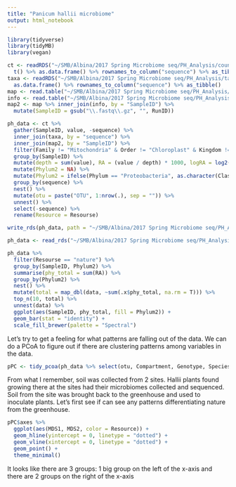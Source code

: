 ```yaml
---
title: "Panicum hallii microbiome"
output: html_notebook
---
```


```r
library(tidyverse)
library(tidyMB)
library(vegan)
```

```r
ct <- readRDS("~/SMB/Albina/2017 Spring Microbiome seq/PH_Analysis/count_table.rds") %>% 
  t() %>% as.data.frame() %>% rownames_to_column("sequence") %>% as_tibble()
taxa <- readRDS("~/SMB/Albina/2017 Spring Microbiome seq/PH_Analysis/taxa.rds") %>% 
  as.data.frame() %>% rownames_to_column("sequence") %>% as_tibble()
map <- read.table("~/SMB/Albina/2017 Spring Microbiome seq/PH_Analysis/ph.map", header = T, sep = "\t")
info <- read.table("~/SMB/Albina/2017 Spring Microbiome seq/PH_Analysis/map.txt", header = T)
map2 <- map %>% inner_join(info, by = "SampleID") %>% 
  mutate(SampleID = gsub("\\.fastq\\.gz", "", RunID))
```

```r
ph_data <- ct %>% 
  gather(SampleID, value, -sequence) %>% 
  inner_join(taxa, by = "sequence") %>% 
  inner_join(map2, by = "SampleID") %>% 
  filter(Family != "Mitochondria" & Order != "Chloroplast" & Kingdom != "Eukaryota") %>% 
  group_by(SampleID) %>% 
  mutate(depth = sum(value), RA = (value / depth) * 1000, logRA = log2(RA + 1)) %>% 
  mutate(Phylum2 = NA) %>% 
  mutate(Phylum2 = ifelse(Phylum == "Proteobacteria", as.character(Class), as.character(Phylum))) %>% 
  group_by(sequence) %>% 
  nest() %>% 
  mutate(otu = paste("OTU", 1:nrow(.), sep = "")) %>% 
  unnest() %>% 
  select(-sequence) %>% 
  rename(Resource = Resourse)

write_rds(ph_data, path = "~/SMB/Albina/2017 Spring Microbiome seq/PH_Analysis/ph_data.rds")

ph_data <- read_rds("~/SMB/Albina/2017 Spring Microbiome seq/PH_Analysis/ph_data.rds")
```


```r
ph_data %>% 
  filter(Resourse == "nature") %>% 
  group_by(SampleID, Phylum2) %>% 
  summarise(phy_total = sum(RA)) %>% 
  group_by(Phylum2) %>% 
  nest() %>% 
  mutate(total = map_dbl(data, ~sum(.x$phy_total, na.rm = T))) %>% 
  top_n(10, total) %>% 
  unnest(data) %>% 
  ggplot(aes(SampleID, phy_total, fill = Phylum2)) +
  geom_bar(stat = "identity") +
  scale_fill_brewer(palette = "Spectral")
```

Let's try to get a feeling for what patterns are falling out of the data. We can do a PCoA to figure out if there are clustering patterns among variables in the data. 

```r
pPC <- tidy_pcoa(ph_data %>% select(otu, Compartment, Genotype, Species, SampleID, Trt, logRA, Resource, Intensity), otus = "otu", keep_loadings = T, value = "logRA")
```
From what I remember, soil was collected from 2 sites. Hallii plants found growing there at the sites had their microbiomes collected and sequenced. Soil from the site was brought back to the greenhouse and used to inoculate plants. Let's first see if can see any patterns differentiating nature from the greenhouse.

```r
pPC$axes %>% 
  ggplot(aes(MDS1, MDS2, color = Resource)) +
  geom_hline(yintercept = 0, linetype = "dotted") +
  geom_vline(xintercept = 0, linetype = "dotted") +
  geom_point() +
  theme_minimal()

```

It looks like there are 3 groups: 1 big group on the left of the x-axis and there are 2 groups on the right of the x-axis